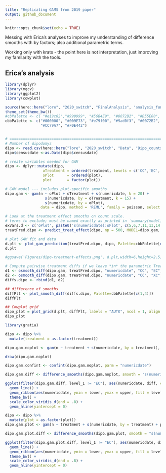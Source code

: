 ```yaml
---
title: "Replicating GAMS from 2019 paper"
output: github_document
---
```


```r
knitr::opts_chunk$set(echo = TRUE)
```

Messing with Erica's analyses to improve my understanding of difference smooths with by factors; also additional parametric terms. 

Working only with krats - the point here is not interpretation, just improving my familarity with the tools. 


## Erica's analysis

```r
library(dplyr)
library(mgcv)
library(ggplot2)
library(cowplot)

source(here::here("lore", "2020_switch", "FinalAnalysis", 'analysis_functions.R'))
theme_set(theme_bw())
#cbPalette <- c( "#e19c02","#999999", "#56B4E9", "#0072B2", "#D55E00", "#F0E442", "#009E73", "#CC79A7")
cbbPalette <- c("#000000", "#009E73", "#e79f00", "#9ad0f3", "#0072B2", "#D55E00", 
                "#CC79A7", "#F0E442")


# ==========================================================================================
# Number of dipodomys
dipo <- read.csv(here::here("lore", "2020_switch", "Data", "Dipo_counts.csv"))
dipo$censusdate <-as.Date(dipo$censusdate)

# create variables needed for GAM
dipo <- dplyr::mutate(dipo,
                 oTreatment = ordered(treatment, levels = c('CC','EC','XC')),
                 oPlot      = ordered(plot),
                 plot       = factor(plot))

# GAM model --- includes plot-specific smooths
dipo.gam <- gam(n ~ oPlot + oTreatment + s(numericdate, k = 20) +
                  s(numericdate, by = oTreatment, k = 15) +
                  s(numericdate, by = oPlot),
                data = dipo, method = 'REML', family = poisson, select = TRUE, control = gam.control(nthreads = 4))

# Look at the treatment effect smooths on count scale. 
# terms to exclude; must be named exactly as printed in `summary(model)` output
exVars.d <- c('oPlot', paste0('s(numericdate):oPlot', c(5,6,7,11,13,14,17,18,24)))
treatPred.dipo <- predict_treat_effect(dipo, np = 500, MODEL=dipo.gam, exVars.d)

# plot GAM fit and data
d.plt <- plot_gam_prediction(treatPred.dipo, dipo, Palette=cbbPalette[c(6,1,4)], ylab='Count')
d.plt

#ggsave('Figures/dipo-treatment-effects.png', d.plt,width=6,height=2.5)

# Compute pairwise treatment diffs if we leave *in* the parametric Treatment terms
d1 <- osmooth_diff(dipo.gam, treatPred.dipo, "numericdate", "CC", "EC", var = "oTreatment", removePara = FALSE)
d2 <- osmooth_diff(dipo.gam, treatPred.dipo, "numericdate", "CC", "XC", var = "oTreatment", removePara = FALSE)
diffs.dipo <- rbind(d1, d2)

## difference of smooths
diffPlt <- plot_smooth_diff(diffs.dipo, Palette=cbbPalette[c(1,4)])
diffPlt

## Cowplot grid
dipo_plot = plot_grid(d.plt, diffPlt, labels = "AUTO", ncol = 1, align = 'v')
dipo_plot

```


```r
library(gratia)

dipo <- dipo %>%
  mutate(treatment = as.factor(treatment))

dipo.gam.noplot <- gam(n ~ treatment + s(numericdate, by = treatment), data = dipo, family = "poisson")

draw(dipo.gam.noplot)

dipo.gam.confint <- confint(dipo.gam.noplot, parm = "numericdate")

dipo.gam.diff <- difference_smooths(dipo.gam.noplot, smooth = "s(numericdate)")

ggplot(filter(dipo.gam.diff, level_1 != "EC"), aes(numericdate, diff, color = level_2, fill = level_2)) +
  geom_line() +
  geom_ribbon(aes(numericdate, ymin = lower, ymax = upper, fill = level_2), alpha = .5) +
  theme_bw() +
  scale_color_viridis_d(end = .8) +
  geom_hline(yintercept = 0)

```


```r

dipo <- dipo %>%
  mutate(plot = as.factor(plot))
dipo.gam.plot <- gam(n ~ treatment + s(numericdate, by = treatment) + plot + s(numericdate, by  = plot), data = dipo, family = "poisson")

dipo.gam.plot.diff <- difference_smooths(dipo.gam.plot, smooth = "s(numericdate, by = treatment)")

ggplot(filter(dipo.gam.plot.diff, level_1 != "EC"), aes(numericdate, diff, color = level_2, fill = level_2)) +
  geom_line() +
  geom_ribbon(aes(numericdate, ymin = lower, ymax = upper, fill = level_2), alpha = .5) +
  theme_bw() +
  scale_color_viridis_d(end = .8) +
  geom_hline(yintercept = 0)

```